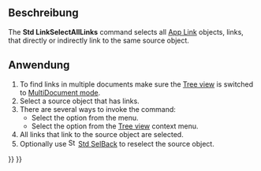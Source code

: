 <languages/>

{{Docnav
|[[Std_LinkSelectLinkedFinal|LinkSelectLinkedFinal]]
|[[Std_TreeSyncView|TreeSyncView]]
|[[Std_View_Menu|Std View Menu]]
|IconL=Std_LinkSelectLinkedFinal.svg
|IconR=Std_TreeSyncView.svg
|IconC=Freecad.svg
}}

{{GuiCommand
|Name=Std LinkSelectAllLinks
|MenuLocation=View → Link navigation → Select all links
|Workbenches=All
|Version=0.19
|SeeAlso=[[Std_LinkSelectLinked|Std LinkSelectLinked]], [[Std_LinkSelectLinkedFinal|Std LinkSelectLinkedFinal]]
}}

<span id="Description"></span>
==Beschreibung==

The '''Std LinkSelectAllLinks''' command selects all [[App_Link|App Link]] objects, links, that directly or indirectly link to the same source object.

<span id="Usage"></span>
==Anwendung==

# To find links in multiple documents make sure the [[Tree_view|Tree view]] is switched to [[Std_TreeMultiDocument|MultiDocument mode]].
# Select a source object that has links.
# There are several ways to invoke the command:
#* Select the {{MenuCommand|View → Link navigation → [[Image:Std_LinkSelectAllLinks.svg|16px]] Select all links}} option from the menu.
#* Select the {{MenuCommand|Link actions → [[Image:Std_LinkSelectAllLinks.svg|16px]] Select all links}} option from the [[Tree_view|Tree view]] context menu.
# All links that link to the source object are selected.
# Optionally use [[Image:Std_SelBack.svg|16px]] [[Std_SelBack|Std SelBack]] to reselect the source object.


{{Docnav
|[[Std_LinkSelectLinkedFinal|LinkSelectLinkedFinal]]
|[[Std_TreeSyncView|TreeSyncView]]
|[[Std_View_Menu|Std View Menu]]
|IconL=Std_LinkSelectLinkedFinal.svg
|IconR=Std_TreeSyncView.svg
|IconC=Freecad.svg
}}

{{Std_Base_navi{{#translation:}}}}
{{Userdocnavi{{#translation:}}}}
